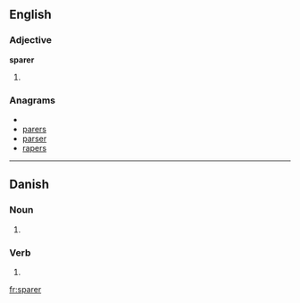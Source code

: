 ==English==
===Adjective===
'''sparer'''
# {{comparative of|[[spare]]}}

===Anagrams===
* {{alphagram|aeprrs}}
* [[parers#English|parers]]
* [[parser#English|parser]]
* [[rapers#English|rapers]]

----

==Danish==

===Noun===
{{infl|da|noun form|g=c}}

# {{form of|plural indefinite|spar|lang=da}}

===Verb===
{{infl|da|verb form}}

# {{form of|present|spare|lang=da}}

[[fr:sparer]]